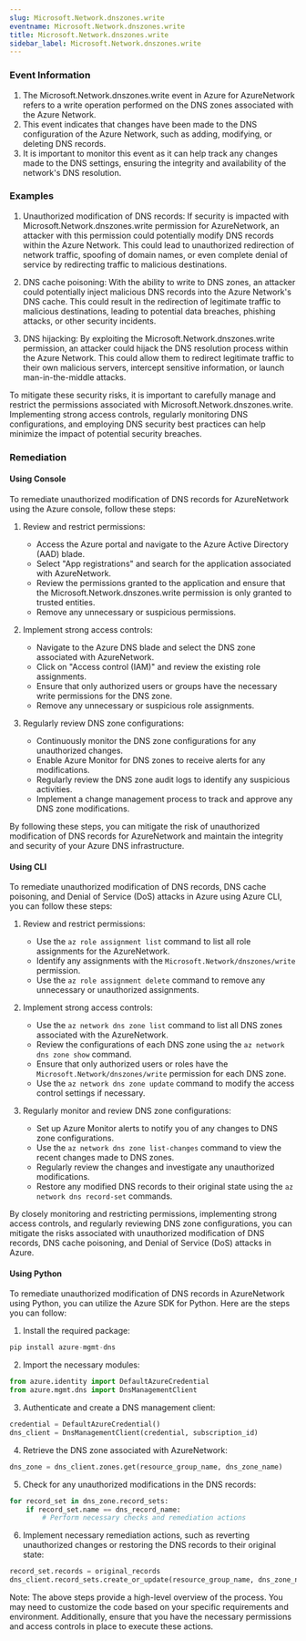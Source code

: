 ```yaml
--- 
slug: Microsoft.Network.dnszones.write
eventname: Microsoft.Network.dnszones.write
title: Microsoft.Network.dnszones.write
sidebar_label: Microsoft.Network.dnszones.write
---
```

                       
### Event Information

1. The Microsoft.Network.dnszones.write event in Azure for AzureNetwork refers to a write operation performed on the DNS zones associated with the Azure Network.
2. This event indicates that changes have been made to the DNS configuration of the Azure Network, such as adding, modifying, or deleting DNS records.
3. It is important to monitor this event as it can help track any changes made to the DNS settings, ensuring the integrity and availability of the network's DNS resolution.


### Examples

1. Unauthorized modification of DNS records: If security is impacted with Microsoft.Network.dnszones.write permission for AzureNetwork, an attacker with this permission could potentially modify DNS records within the Azure Network. This could lead to unauthorized redirection of network traffic, spoofing of domain names, or even complete denial of service by redirecting traffic to malicious destinations.

2. DNS cache poisoning: With the ability to write to DNS zones, an attacker could potentially inject malicious DNS records into the Azure Network's DNS cache. This could result in the redirection of legitimate traffic to malicious destinations, leading to potential data breaches, phishing attacks, or other security incidents.

3. DNS hijacking: By exploiting the Microsoft.Network.dnszones.write permission, an attacker could hijack the DNS resolution process within the Azure Network. This could allow them to redirect legitimate traffic to their own malicious servers, intercept sensitive information, or launch man-in-the-middle attacks.

To mitigate these security risks, it is important to carefully manage and restrict the permissions associated with Microsoft.Network.dnszones.write. Implementing strong access controls, regularly monitoring DNS configurations, and employing DNS security best practices can help minimize the impact of potential security breaches.

### Remediation

#### Using Console

To remediate unauthorized modification of DNS records for AzureNetwork using the Azure console, follow these steps:

1. Review and restrict permissions:
   - Access the Azure portal and navigate to the Azure Active Directory (AAD) blade.
   - Select "App registrations" and search for the application associated with AzureNetwork.
   - Review the permissions granted to the application and ensure that the Microsoft.Network.dnszones.write permission is only granted to trusted entities.
   - Remove any unnecessary or suspicious permissions.

2. Implement strong access controls:
   - Navigate to the Azure DNS blade and select the DNS zone associated with AzureNetwork.
   - Click on "Access control (IAM)" and review the existing role assignments.
   - Ensure that only authorized users or groups have the necessary write permissions for the DNS zone.
   - Remove any unnecessary or suspicious role assignments.

3. Regularly review DNS zone configurations:
   - Continuously monitor the DNS zone configurations for any unauthorized changes.
   - Enable Azure Monitor for DNS zones to receive alerts for any modifications.
   - Regularly review the DNS zone audit logs to identify any suspicious activities.
   - Implement a change management process to track and approve any DNS zone modifications.

By following these steps, you can mitigate the risk of unauthorized modification of DNS records for AzureNetwork and maintain the integrity and security of your Azure DNS infrastructure.

#### Using CLI

To remediate unauthorized modification of DNS records, DNS cache poisoning, and Denial of Service (DoS) attacks in Azure using Azure CLI, you can follow these steps:

1. Review and restrict permissions:
   - Use the `az role assignment list` command to list all role assignments for the AzureNetwork.
   - Identify any assignments with the `Microsoft.Network/dnszones/write` permission.
   - Use the `az role assignment delete` command to remove any unnecessary or unauthorized assignments.

2. Implement strong access controls:
   - Use the `az network dns zone list` command to list all DNS zones associated with the AzureNetwork.
   - Review the configurations of each DNS zone using the `az network dns zone show` command.
   - Ensure that only authorized users or roles have the `Microsoft.Network/dnszones/write` permission for each DNS zone.
   - Use the `az network dns zone update` command to modify the access control settings if necessary.

3. Regularly monitor and review DNS zone configurations:
   - Set up Azure Monitor alerts to notify you of any changes to DNS zone configurations.
   - Use the `az network dns zone list-changes` command to view the recent changes made to DNS zones.
   - Regularly review the changes and investigate any unauthorized modifications.
   - Restore any modified DNS records to their original state using the `az network dns record-set` commands.

By closely monitoring and restricting permissions, implementing strong access controls, and regularly reviewing DNS zone configurations, you can mitigate the risks associated with unauthorized modification of DNS records, DNS cache poisoning, and Denial of Service (DoS) attacks in Azure.

#### Using Python

To remediate unauthorized modification of DNS records in AzureNetwork using Python, you can utilize the Azure SDK for Python. Here are the steps you can follow:

1. Install the required package:
```python
pip install azure-mgmt-dns
```

2. Import the necessary modules:
```python
from azure.identity import DefaultAzureCredential
from azure.mgmt.dns import DnsManagementClient
```

3. Authenticate and create a DNS management client:
```python
credential = DefaultAzureCredential()
dns_client = DnsManagementClient(credential, subscription_id)
```

4. Retrieve the DNS zone associated with AzureNetwork:
```python
dns_zone = dns_client.zones.get(resource_group_name, dns_zone_name)
```

5. Check for any unauthorized modifications in the DNS records:
```python
for record_set in dns_zone.record_sets:
    if record_set.name == dns_record_name:
        # Perform necessary checks and remediation actions
```

6. Implement necessary remediation actions, such as reverting unauthorized changes or restoring the DNS records to their original state:
```python
record_set.records = original_records
dns_client.record_sets.create_or_update(resource_group_name, dns_zone_name, record_set_name, record_set)
```

Note: The above steps provide a high-level overview of the process. You may need to customize the code based on your specific requirements and environment. Additionally, ensure that you have the necessary permissions and access controls in place to execute these actions.


 
